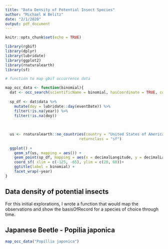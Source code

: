 ```yaml
---
title: "Data Density of Potential Insect Species"
author: "Michael W Belitz"
date: "2/1/2020"
output: pdf_document
---
```


```r
knitr::opts_chunk$set(echo = TRUE)
```

```r
library(rgbif)
library(dplyr)
library(lubridate)
library(ggplot2)
library(rnaturalearth)
library(sf)

# function to map gbif occurrence data

map_occ_data <- function(binomial){
  dat <- occ_search(scientificName = binomial, hasCoordinate = TRUE, country = "US", limit = 200000)
  
  sp_df <- dat$data %>% 
    mutate(doy = lubridate::day(eventDate)) %>% 
    filter(!is.na(year)) %>% 
    filter(!is.na(doy))
  
  
  
  us <- rnaturalearth::ne_countries(country = "United States of America", 
                                 returnclass = "sf")
  
  ggplot() + 
    geom_sf(us, mapping = aes()) + 
    geom_point(sp_df, mapping = aes(x = decimalLongitude, y = decimalLatitude, color = basisOfRecord)) + 
    coord_sf( xlim = c(-125, -65), ylim = c(20, 60))+
    ggtitle(label = binomial) +
    facet_wrap(~year)
}
```


## Data density of potential insects 

For this initial explorations, I wrote a function that would map the observations and show the basisOfRecord for a species of choice through time. 


## Japanese Beetle - Popilia japonica 

```r
map_occ_data("Popillia japonica")
```

